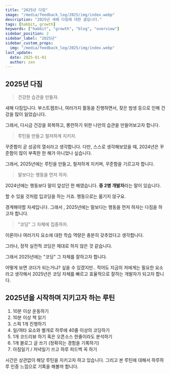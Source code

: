 ```yaml
---
title: "2025년 다짐"
image: "/media/feedback_log/2025/img/index.webp"
description: "2025년 새해 다짐에 대한 글입니다."
tags: [habbit, growth]
keywords: ["habbit", "growth", "blog", "overview"]
sidebar_position: 2
sidebar_label: "2025년"
sidebar_custom_props:
  img: "/media/feedback_log/2025/img/index.webp"
last_update:
  date: 2025-01-01
  author: zen
---
```


## 2025년 다짐

> 건강한 습관을 만들자.

새해 다짐입니다. 부스트캠프나, 여러가지 활동을 진행하면서, 잦은 밤생 등으로 인해 건강을 많이 잃었습니다.

그래서, 다시금 건강을 회복하고, 롱런하기 위한 나만의 습관을 만들어보고자 합니다.

> 루틴을 만들고 철저하게 지키자.

꾸준함이 곧 성공의 열쇠라고 생각합니다. 다만, 스스로 생각해보았을 때, 2024년은 꾸준함이 많이 부족한 한 해가 아니었나 싶습니다.

그래서, 2025년에는 루틴을 만들고, 철저하게 지키며, 꾸준함을 기르고자 합니다.

> 말보다는 행동을 먼저 하자.

2024년에는 행동보다 말이 앞섰던 한 해였습니다. <strong>중 2병 개발자</strong>라는 말이 있습니다.

할 수 있을 것처럼 입코딩을 하는 거죠. 행동으로는 옮기지 않구요.

경계해야할 자세입니다. 그래서 , 2025년에는 말보다는 행동을 먼저 하자는 다짐을 하고자 합니다.

> "코딩" 그 자체에 집중하자.

이론이나 여러가지 요소에 대한 학습 역량은 충분히 갖추었다고 생각합니다.

그러나, 정작 실전적 코딩은 제대로 하지 않은 것 같습니다.

그래서 2025년에는 "코딩" 그 자체를 잘하고자 합니다.

어떻게 보면 코더가 되는거냐? 싶을 수 있겠지만.. 적어도 지금의 저에게는 필요한 요소라고 생각해서 2025년은 코딩 자체를 빠르고 효율적으로 잘하는 개발자가 되고자 합니다.

## 2025년을 시작하며 지키고자 하는 루틴

1. 10분 이상 운동하기
2. 10분 이상 책 읽기
3. 스픽 1개 진행하기
4. 일/여타 요소와 별개로 하루에 40줄 이상의 코딩하기
5. 1개 코드리뷰 하기 혹은 오픈소스 한줄이라도 분석하기
6. 1개 블로그 글 쓰기 (정확히는 경험을 기록하기)
7. 아침일기 / 저녁일기 쓰고 하루 피드백 꼭 하기

시간은 상관없이 해당 루틴을 지키고자 하고 있습니다. 그리고 본 루틴에 대해서 하루하루 인증 느낌으로 기록을 해볼까 합니다.
